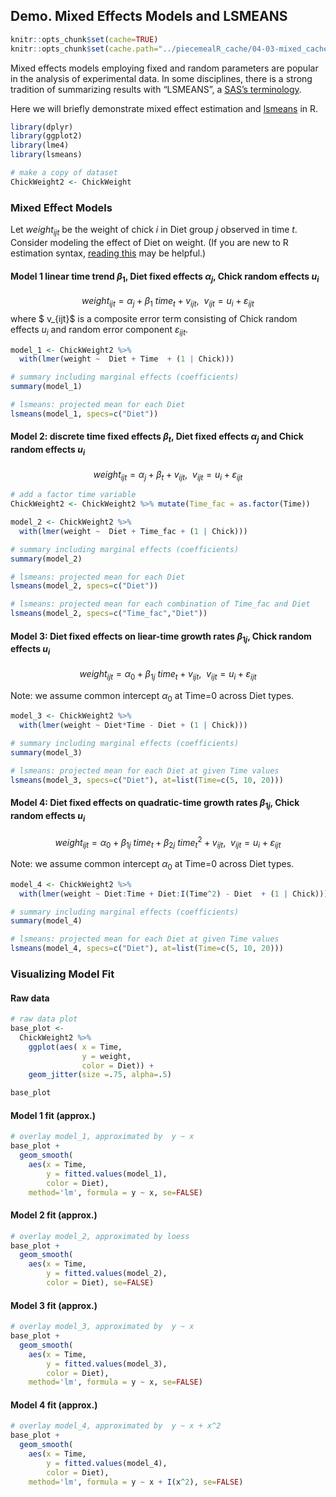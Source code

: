 

## Demo. Mixed Effects Models and LSMEANS {#mixed}

```r
knitr::opts_chunk$set(cache=TRUE)
knitr::opts_chunk$set(cache.path="../piecemealR_cache/04-03-mixed_cache/")
```


Mixed effects models employing fixed and random parameters are popular in the analysis of experimental data.  In some disciplines, there is a strong tradition of summarizing results with "LSMEANS", a [SAS's terminology](http://andrey-myslivets.tumblr.com/post/92630498431/en).  

Here we will briefly  demonstrate mixed effect estimation and
[lsmeans](https://www.google.com/url?sa=t&rct=j&q=&esrc=s&source=web&cd=1&cad=rja&uact=8&ved=0ahUKEwjk4-XQo_LbAhVk4oMKHXY4ACUQFggoMAA&url=https%3A%2F%2Fcran.r-project.org%2Fweb%2Fpackages%2Flsmeans%2Fvignettes%2Fusing-lsmeans.pdf&usg=AOvVaw2kxQsw-sISiXmxlP2kTzj4) in R.   


```r
library(dplyr)
library(ggplot2)
library(lme4)
library(lsmeans)

# make a copy of dataset
ChickWeight2 <- ChickWeight
```

### Mixed Effect Models {-}

Let $weight_{ijt}$ be the weight of chick $i$ in Diet group $j$ observed in time $t$.  Consider modeling the effect of Diet on weight. (If you are new to R estimation syntax, [reading this](http://conjugateprior.org/2013/01/formulae-in-r-anova/)
 may be helpful.) 

#### Model 1 linear time trend $\beta_{1}$, Diet fixed effects $\alpha_{j}$,  Chick random effects $u_i$ {-}

$$ weight_{ijt} = \alpha_{j} + \beta_{1}\: time_t + v_{ijt}, \:\: v_{ijt} = u_i+ \varepsilon_{ijt}$$
where $ v_{ijt}$ is a composite error term consisting of Chick random effects $u_i$  and random error component $\varepsilon_{ijt}$.  

```r
model_1 <- ChickWeight2 %>% 
  with(lmer(weight ~  Diet + Time  + (1 | Chick))) 

# summary including marginal effects (coefficients) 
summary(model_1)

# lsmeans: projected mean for each Diet 
lsmeans(model_1, specs=c("Diet"))
```

#### Model 2: discrete time fixed effects $\beta_{t}$, Diet fixed effects $\alpha_{j}$ and Chick random effects $u_i$ {-}

$$ weight_{ijt} = \alpha_{j} + \beta_{t} + v_{ijt}, \:\: v_{ijt} = u_i+ \varepsilon_{ijt}$$

```r
# add a factor time variable
ChickWeight2 <- ChickWeight2 %>% mutate(Time_fac = as.factor(Time)) 

model_2 <- ChickWeight2 %>%
  with(lmer(weight ~  Diet + Time_fac + (1 | Chick)))

# summary including marginal effects (coefficients) 
summary(model_2)

# lsmeans: projected mean for each Diet 
lsmeans(model_2, specs=c("Diet"))

# lsmeans: projected mean for each combination of Time_fac and Diet 
lsmeans(model_2, specs=c("Time_fac","Diet"))
```


#### Model 3: Diet fixed effects on liear-time growth rates $\beta_{1j}$,  Chick random effects $u_i$ {-}

$$ weight_{ijt} = \alpha_{0} + \beta_{1j}\: time_t + v_{ijt}, \:\: v_{ijt} = u_i+ \varepsilon_{ijt}$$

Note: we assume common intercept $\alpha_{0}$ at Time=0 across Diet types.

```r
model_3 <- ChickWeight2 %>% 
  with(lmer(weight ~ Diet*Time - Diet + (1 | Chick))) 

# summary including marginal effects (coefficients)
summary(model_3)

# lsmeans: projected mean for each Diet at given Time values 
lsmeans(model_3, specs=c("Diet"), at=list(Time=c(5, 10, 20)))
```

#### Model 4: Diet fixed effects on quadratic-time growth rates $\beta_{1j}$,  Chick random effects $u_i$ {-}

$$ weight_{ijt} = \alpha_{0} + \beta_{1j}\: time_t + \beta_{2j}\: time_t^2 + v_{ijt}, \:\: v_{ijt} = u_i+ \varepsilon_{ijt}$$

Note: we assume common intercept $\alpha_{0}$ at Time=0 across Diet types.

```r
model_4 <- ChickWeight2 %>%
  with(lmer(weight ~ Diet:Time + Diet:I(Time^2) - Diet  + (1 | Chick)))

# summary including marginal effects (coefficients)
summary(model_4)

# lsmeans: projected mean for each Diet at given Time values 
lsmeans(model_4, specs=c("Diet"), at=list(Time=c(5, 10, 20)))
```


### Visualizing Model Fit {-}

#### Raw data {-}
```r
# raw data plot 
base_plot <- 
  ChickWeight2 %>%
    ggplot(aes( x = Time, 
                y = weight, 
                color = Diet)) + 
    geom_jitter(size =.75, alpha=.5) 

base_plot
```

#### Model 1 fit (approx.) {-}

```r
# overlay model_1, approximated by  y ~ x
base_plot +
  geom_smooth(
    aes(x = Time, 
        y = fitted.values(model_1),
        color = Diet),
    method='lm', formula = y ~ x, se=FALSE)
```

#### Model 2 fit (approx.) {-}
```r
# overlay model_2, approximated by loess 
base_plot +
  geom_smooth(
    aes(x = Time, 
        y = fitted.values(model_2),
        color = Diet), se=FALSE)
```

#### Model 3 fit (approx.) {-}
```r
# overlay model_3, approximated by  y ~ x
base_plot +
  geom_smooth(
    aes(x = Time, 
        y = fitted.values(model_3),
        color = Diet),
    method='lm', formula = y ~ x, se=FALSE)
```

#### Model 4 fit (approx.) {-}
```r
# overlay model_4, approximated by  y ~ x + x^2 
base_plot +
  geom_smooth(
    aes(x = Time, 
        y = fitted.values(model_4),
        color = Diet),
    method='lm', formula = y ~ x + I(x^2), se=FALSE)
```


